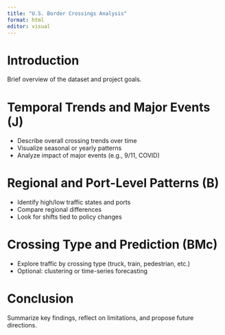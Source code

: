 ```yaml
---
title: "U.S. Border Crossings Analysis"
format: html
editor: visual
---
```


# Introduction

Brief overview of the dataset and project goals.

# Temporal Trends and Major Events (J)

-   Describe overall crossing trends over time
-   Visualize seasonal or yearly patterns
-   Analyze impact of major events (e.g., 9/11, COVID)

# Regional and Port-Level Patterns (B)

-   Identify high/low traffic states and ports
-   Compare regional differences
-   Look for shifts tied to policy changes

# Crossing Type and Prediction (BMc)

-   Explore traffic by crossing type (truck, train, pedestrian, etc.)
-   Optional: clustering or time-series forecasting

# Conclusion

Summarize key findings, reflect on limitations, and propose future directions.
